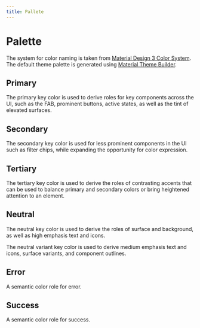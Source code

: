 ```yaml
---
title: Pallete
---
```



# Palette

The system for color naming is taken from [Material Design 3 Color System](https://m3.material.io/styles/color/the-color-system/key-colors-tones).
The default theme palette is generated using [Material Theme Builder](https://material-foundation.github.io/material-theme-builder/#/custom).

## Primary

The primary key color is used to derive roles for key components across the UI, such as the FAB, prominent buttons, active states, as well as the tint of elevated surfaces.

<Palette>
  <ColorBox color="primary" className="bg-primary text-on-primary" />
  <ColorBox color="on-primary" className="bg-on-primary text-primary" />
  <ColorBox color="primary-container" className="bg-primary-container text-on-primary-container" />
  <ColorBox color="on-primary-container" className="bg-on-primary-container text-primary-container" />
</Palette>

## Secondary

The secondary key color is used for less prominent components in the UI such as filter chips, while expanding the opportunity for color expression.

<Palette>
  <ColorBox color="secondary" className="bg-secondary text-on-secondary" />
  <ColorBox color="on-secondary" className="bg-on-secondary text-secondary" />
  <ColorBox color="secondary-container" className="bg-secondary-container text-on-secondary-container" />
  <ColorBox color="on-secondary-container" className="bg-on-secondary-container text-secondary-container" />
</Palette>

## Tertiary

The tertiary key color is used to derive the roles of contrasting accents that can be used to balance primary and secondary colors or bring heightened attention to an element.

<Palette>
  <ColorBox color="tertiary" className="bg-tertiary text-on-tertiary" />
  <ColorBox color="on-tertiary" className="bg-on-tertiary text-tertiary" />
  <ColorBox color="tertiary-container" className="bg-tertiary-container text-on-tertiary-container" />
  <ColorBox color="on-tertiary-container" className="bg-on-tertiary-container text-tertiary-container" />
</Palette>

## Neutral

The neutral key color is used to derive the roles of surface and background, as well as high emphasis text and icons.

The neutral variant key color is used to derive medium emphasis text and icons, surface variants, and component outlines.

<Column gap="xs">
  <Palette>
    <ColorBox color="background" className="bg-background text-on-background" />
    <ColorBox color="on-background" className="bg-on-background text-background" />
    <ColorBox color="surface" className="bg-surface text-on-surface" />
    <ColorBox color="on-surface" className="bg-on-surface text-surface" />
  </Palette>
  <Palette>
    <ColorBox color="surface-variant" className="bg-surface-variant text-on-surface-variant" />
    <ColorBox color="on-surface-variant" className="bg-on-surface-variant text-surface-variant" />
    <ColorBox color="outline" className="bg-outline text-surface-variant" />
  </Palette>
</Column>

## Error

A semantic color role for error.

<Palette>
  <ColorBox color="error" className="bg-error text-on-error" />
  <ColorBox color="on-error" className="bg-on-error text-error" />
  <ColorBox color="error-container" className="bg-error-container text-on-error-container" />
  <ColorBox color="on-error-container" className="bg-on-error-container text-error-container" />
</Palette>

## Success

A semantic color role for success.

<Palette>
  <ColorBox color="success" className="bg-success text-on-success" />
  <ColorBox color="on-success" className="bg-on-success text-success" />
  <ColorBox color="success-container" className="bg-success-container text-on-success-container" />
  <ColorBox color="on-success-container" className="bg-on-success-container text-success-container" />
</Palette>
